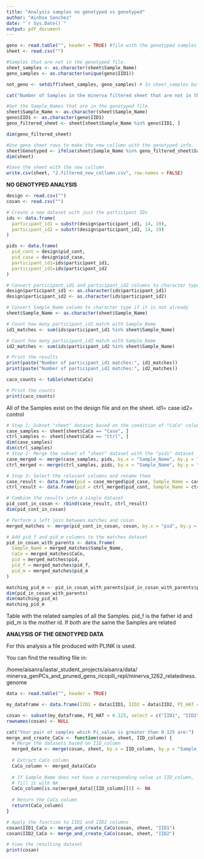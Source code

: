 ```yaml
---
title: "Analysis samples no genotyped vs genotyped"
author: "Ainhoa Sanchez"
date: "`r Sys.Date()`"
output: pdf_document
---
```


```r
geno <- read.table("", header = TRUE) #file with the genotyped samples data
sheet <- read.csv("")
```


```r
#Samples that are not in the genotyped file.
sheet_samples <- as.character(sheet$Sample_Name)
geno_samples <- as.character(unique(geno$IID1))

not_geno <- setdiff(sheet_samples, geno_samples) # In sheet_samples but not in geno_samples

cat("Number of Samples in the minerva filtered sheet that are not in the genotyped file:", length(not_geno))

```

```r
#Get the Sample_Names that are in the genotyped file.
sheet$Sample_Name <- as.character(sheet$Sample_Name)
geno$IID1 <- as.character(geno$IID1)
geno_filtered_sheet <- sheet[sheet$Sample_Name %in% geno$IID1, ]

dim(geno_filtered_sheet)
``` 

```r
#Use geno sheet rows to make the new collumn with the genotyped info.
sheet$Genotyped <- ifelse(sheet$Sample_Name %in% geno_filtered_sheet$Sample_Name, 1, 0)
dim(sheet)

#Save the sheet with the new collumn
write.csv(sheet, "2.filtered_new_collumn.csv", row.names = FALSE)
```

**NO GENOTYPED ANALYSIS**

```r
design <- read.csv("")
cosan <- read.csv("")
```

```r
# Create a new dataset with just the participant IDs
ids <- data.frame(
  participant_id1 = substr(design$participant_id1, 14, 19),
  participant_id2 = substr(design$participant_id2, 14, 19) 
)

```

```r
pids <- data.frame(
  pid_cont = design$pid_cont,
  pid_case = design$pid_case,
  participant_id1=ids$participant_id1,
  participant_id2=ids$participant_id2
)
```


```r
# Convert participant_id1 and participant_id2 columns to character type if they are not already
design$participant_id1 <- as.character(ids$participant_id1)
design$participant_id2 <- as.character(ids$participant_id2)

# Convert Sample_Name column to character type if it is not already
sheet$Sample_Name <- as.character(sheet$Sample_Name)

# Count how many participant_id1 match with Sample_Name
id1_matches <- sum(ids$participant_id1 %in% sheet$Sample_Name)

# Count how many participant_id2 match with Sample_Name
id2_matches <- sum(ids$participant_id2 %in% sheet$Sample_Name)

# Print the results
print(paste("Number of participant_id1 matches:", id1_matches))
print(paste("Number of participant_id2 matches:", id2_matches))
```
```r
caco_counts <- table(sheet$CaCo)

# Print the counts
print(caco_counts)
```
All of the Samples exist on the design file and on the sheet.
id1= case
id2= control


```r
# Step 1: Subset "sheet" dataset based on the condition of "CaCo" column
case_samples <- sheet[sheet$CaCo == "Case", ]
ctrl_samples <- sheet[sheet$CaCo == "Ctrl", ]
dim(case_samples)
dim(ctrl_samples)
# Step 2: Merge the subset of "sheet" dataset with the "pids" dataset
case_merged <- merge(case_samples, pids, by.x = "Sample_Name", by.y = "participant_id1", all.x = TRUE)
ctrl_merged <- merge(ctrl_samples, pids, by.x = "Sample_Name", by.y = "participant_id2", all.x = TRUE)

# Step 3: Select the relevant columns and rename them
case_result <- data.frame(pid = case_merged$pid_case, Sample_Name = case_merged$Sample_Name, CaCo = case_merged$CaCo)
ctrl_result <- data.frame(pid = ctrl_merged$pid_cont, Sample_Name = ctrl_merged$Sample_Name, CaCo = ctrl_merged$CaCo)

# Combine the results into a single dataset
pid_cont_in_cosan <- rbind(case_result, ctrl_result)
dim(pid_cont_in_cosan)
```
```r
# Perform a left join between matches and cosan
merged_matches <- merge(pid_cont_in_cosan, cosan, by.x = "pid", by.y = "pid", all.x = TRUE)

# Add pid_f and pid_m columns to the matches dataset
pid_in_cosan_with_parents <- data.frame(
  Sample_Name = merged_matches$Sample_Name,
  CaCo = merged_matches$CaCo,
  pid = merged_matches$pid,
  pid_f = merged_matches$pid_f,
  pid_m = merged_matches$pid_m
)
```

```r
matching_pid_m <- pid_in_cosan_with_parents[pid_in_cosan_with_parents$pid_m %in% pid_in_cosan_with_parents$pid_m[duplicated(pid_in_cosan_with_parents$pid_m)], ]
dim(pid_in_cosan_with_parents)
dim(matching_pid_m)
matching_pid_m
```

Table with the related samples of all the Samples.
pid_f is the father id and pid_m is the mother id.
If both are the same the Samples are related



**ANALYSIS OF THE GENOTYPED DATA** 

For this analysis a file produced with PLINK is used.

You can find the resulting file in: 

/home/aisanra/iastar_student_projects/aisanra/data/
minerva_genPCs_and_pruned_gens_ricopili_repl/minerva_1262_relatedness.genome

```r
data <- read.table("", header = TRUE)
```


```r
my_dataframe <- data.frame(IID1 = data$IID1, IID2 = data$IID2, PI_HAT = data$PI_HAT)
```

```r
cosan <- subset(my_dataframe, PI_HAT > 0.125, select = c("IID1", "IID2", "PI_HAT"))
rownames(cosan) <- NULL
```

```r

cat("Your pair of samples which Pi_value is greater than 0.125 are:")
merge_and_create_CaCo <- function(cosan, sheet, IID_column) {
  # Merge the datasets based on IID_column
  merged_data <- merge(cosan, sheet, by.x = IID_column, by.y = "Sample_Name", all.x = TRUE)
  
  # Extract CaCo column
  CaCo_column <- merged_data$CaCo
  
  # If Sample_Name does not have a corresponding value in IID_column,
  # fill it with NA
  CaCo_column[is.na(merged_data[[IID_column]])] <- NA
  
  # Return the CaCo column
  return(CaCo_column)
}

# Apply the function to IID1 and IID2 columns
cosan$IID1_CaCo <- merge_and_create_CaCo(cosan, sheet, "IID1")
cosan$IID2_CaCo <- merge_and_create_CaCo(cosan, sheet, "IID2")

# View the resulting dataset
print(cosan)

```



